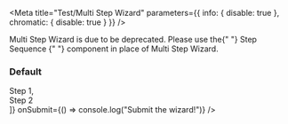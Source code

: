 
<Meta
  title="Test/Multi Step Wizard"
  parameters={{ info: { disable: true }, chromatic: { disable: true } }}
/>

<DeprecationWarning>
  Multi Step Wizard is due to be deprecated. Please use the{" "}
  <LinkTo kind="step-sequence" story="default">
    Step Sequence
  </LinkTo>{" "}
  component in place of Multi Step Wizard.
</DeprecationWarning>

### Default

<Canvas>
  <Story name="default">
    <MultiStepWizard
      steps={[<div>Step 1</div>, <div>Step 2</div>]}
      onSubmit={() => console.log("Submit the wizard!")}
    />
  </Story>
</Canvas>
